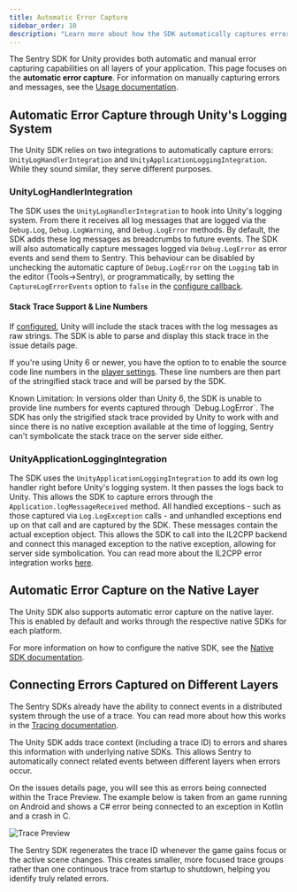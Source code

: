 ```yaml
---
title: Automatic Error Capture
sidebar_order: 10
description: "Learn more about how the SDK automatically captures errors and sends them to Sentry."
---
```


The Sentry SDK for Unity provides both automatic and manual error capturing capabilities on all layers of your application. This page focuses on the **automatic error capture**. For information on manually capturing errors and messages, see the [Usage documentation](/platforms/unity/usage/).

## Automatic Error Capture through Unity's Logging System

The Unity SDK relies on two integrations to automatically capture errors: `UnityLogHandlerIntegration` and `UnityApplicationLoggingIntegration`. While they sound similar, they serve different purposes.

### UnityLogHandlerIntegration

The SDK uses the `UnityLogHandlerIntegration` to hook into Unity's logging system. From there it receives all log messages that are logged via the `Debug.Log`, `Debug.LogWarning`, and `Debug.LogError` methods. By default, the SDK adds these log messages as breadcrumbs to future events. The SDK will also automatically capture messages logged via `Debug.LogError` as error events and send them to Sentry. This behaviour can be disabled by unchecking the automatic capture of `Debug.LogError` on the `Logging` tab in the editor (Tools->Sentry), or programmatically, by setting the `CaptureLogErrorEvents` option to `false` in the [configure callback](/platforms/unity/configuration/options/programmatic-configuration).

#### Stack Trace Support & Line Numbers

If [configured](https://docs.unity3d.com/6000.0/Documentation/Manual/stack-trace.html), Unity will include the stack traces with the log messages as raw strings. The SDK is able to parse and display this stack trace in the issue details page.

If you're using Unity 6 or newer, you have the option to to enable the source code line numbers in the [player settings](https://docs.unity3d.com/6000.0/Documentation/Manual/il2cpp-managed-stack-traces.html). These line numbers are then part of the stringified stack trace and will be parsed by the SDK.

<Alert>
Known Limitation: In versions older than Unity 6, the SDK is unable to provide line numbers for events captured through `Debug.LogError`. The SDK has only the strigified stack trace provided by Unity to work with and since there is no native exception available at the time of logging, Sentry can't symbolicate the stack trace on the server side either.
</Alert>

### UnityApplicationLoggingIntegration

The SDK uses the `UnityApplicationLoggingIntegration` to add its own log handler right before Unity's logging system. It then passes the logs back to Unity. This allows the SDK to capture errors through the `Application.logMessageReceived` method. All handled exceptions - such as those captured via `Log.LogException` calls - and unhandled exceptions end up on that call and are captured by the SDK. These messages contain the actual exception object. This allows the SDK to call into the IL2CPP backend and connect this managed exception to the native exception, allowing for server side symbolication. You can read more about the IL2CPP error integration works [here](/platforms/unity/configuration/il2cpp).

## Automatic Error Capture on the Native Layer

The Unity SDK also supports automatic error capture on the native layer. This is enabled by default and works through the respective native SDKs for each platform.

For more information on how to configure the native SDK, see the [Native SDK documentation](/platforms/unity/native-support/).

## Connecting Errors Captured on Different Layers

The Sentry SDKs already have the ability to connect events in a distributed system through the use of a trace. You can read more about how this works in the [Tracing documentation](/platforms/unity/usage/tracing/).

The Unity SDK adds trace context (including a trace ID) to errors and shares this information with underlying native SDKs. This allows Sentry to automatically connect related events between different layers when errors occur.

On the issues details page, you will see this as errors being connected within the Trace Preview. The example below is taken from an game running on Android and shows a C# error being connected to an exception in Kotlin and a crash in C.

![Trace Preview](./img/trace-preview.png)

The Sentry SDK regenerates the trace ID whenever the game gains focus or the active scene changes. This creates smaller, more focused trace groups rather than one continuous trace from startup to shutdown, helping you identify truly related errors.
